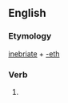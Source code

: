==English==

===Etymology===
[[inebriate]] + [[-eth]]

===Verb===
{{en-verb form}}

# {{archaic third-person singular of|inebriate}}